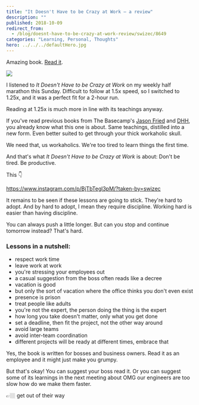 ```yaml
---
title: "It Doesn't Have to be Crazy at Work – a review"
description: ""
published: 2018-10-09
redirect_from:
  - /blog/doesnt-have-to-be-crazy-at-work-review/swizec/8649
categories: "Learning, Personal, Thoughts"
hero: ../../../defaultHero.jpg
---
```


<!-- wp:paragraph -->

Amazing book. [Read it](https://www.amazon.com/gp/product/0062874780?pf_rd_p=d1f45e03-8b73-4c9a-9beb-4819111bef9a&pf_rd_r=KFQYFMZE934FR9V1VT5T).

<!-- /wp:paragraph -->

<!-- wp:image {"id":8656,"align":"center","width":800,"height":1208,"linkDestination":"custom"} -->

[![](./img/blog-wp-content-uploads-2018-10-81nvF-p7odL.jpg)](https://www.amazon.com/gp/product/0062874780?pf_rd_p=d1f45e03-8b73-4c9a-9beb-4819111bef9a&pf_rd_r=KFQYFMZE934FR9V1VT5T)

<!-- /wp:image -->

I listened to _It Doesn't Have to be Crazy at Work_ on my weekly half marathon this Sunday. Difficult to follow at 1.5x speed, so I switched to 1.25x, and it was a perfect fit for a 2-hour run.

Reading at 1.25x is much more in line with its teachings anyway.

If you've read previous books from The Basecamp's [Jason Fried](twittertlink) and [DHH](twitter-link), you already know what this one is about. Same teachings, distilled into a new form. Even better suited to get through your thick workaholic skull.

We need that, us workaholics. We're too tired to learn things the first time.

And that's what _It Doesn't Have to be Crazy at Work_ is about: Don't be tired. Be productive.

This 👇

https://www.instagram.com/p/BjTbTegl3pM/?taken-by=swizec

It remains to be seen if these lessons are going to stick. They're hard to adopt. And by hard to adopt, I mean they require discipline. Working hard is easier than having discipline.

You can always push a little longer. But can you stop and continue tomorrow instead? That's hard.

### Lessons in a nutshell:

- respect work time
- leave work at work
- you're stressing your employees out
- a casual suggestion from the boss often reads like a decree
- vacation is good
- but only the sort of vacation where the office thinks you don't even exist
- presence is prison
- treat people like adults
- you're not the expert, the person doing the thing is the expert
- how long you take doesn't matter, only what you get done
- set a deadline, then fit the project, not the other way around
- avoid large teams
- avoid inter-team coordination
- different projects will be ready at different times, embrace that

Yes, the book is written for bosses and business owners. Read it as an employee and it might just make you grumpy.

But that's okay! You can suggest your boss read it. Or you can suggest some of its learnings in the next meeting about OMG our engineers are too slow how do we make them faster.

👉🏼 get out of their way
